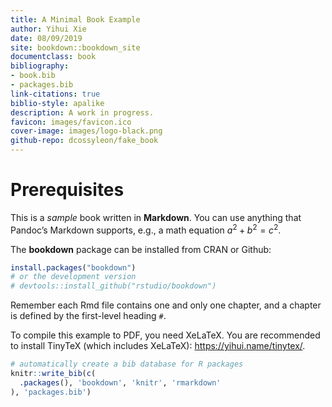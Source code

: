 ```yaml
---
title: A Minimal Book Example
author: Yihui Xie
date: 08/09/2019
site: bookdown::bookdown_site
documentclass: book
bibliography:
- book.bib
- packages.bib
link-citations: true
biblio-style: apalike
description: A work in progress.
favicon: images/favicon.ico
cover-image: images/logo-black.png
github-repo: dcossyleon/fake_book
---
```


# Prerequisites {-}

This is a _sample_ book written in **Markdown**. You can use anything that Pandoc's Markdown supports, e.g., a math equation $a^2 + b^2 = c^2$.

The **bookdown** package can be installed from CRAN or Github:

```r
install.packages("bookdown")
# or the development version
# devtools::install_github("rstudio/bookdown")
```

Remember each Rmd file contains one and only one chapter, and a chapter is defined by the first-level heading `#`.

To compile this example to PDF, you need XeLaTeX. You are recommended to install TinyTeX (which includes XeLaTeX): <https://yihui.name/tinytex/>.

```r
# automatically create a bib database for R packages
knitr::write_bib(c(
  .packages(), 'bookdown', 'knitr', 'rmarkdown'
), 'packages.bib')
```
